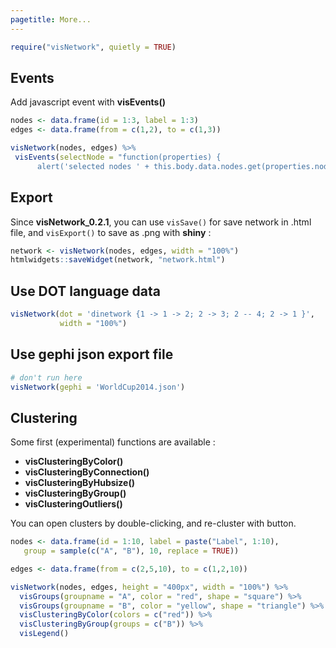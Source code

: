```yaml
---
pagetitle: More...
---
```


```r
require("visNetwork", quietly = TRUE)
```

## Events

Add javascript event with **visEvents()**

```r
nodes <- data.frame(id = 1:3, label = 1:3)
edges <- data.frame(from = c(1,2), to = c(1,3))

visNetwork(nodes, edges) %>%
 visEvents(selectNode = "function(properties) {
      alert('selected nodes ' + this.body.data.nodes.get(properties.nodes[0]).id);}")
```

## Export

Since __visNetwork_0.2.1__, you can use ``visSave()`` for save network in .html file, and ``visExport()`` to save as .png with __shiny__ :

```r
network <- visNetwork(nodes, edges, width = "100%")
htmlwidgets::saveWidget(network, "network.html")
```

## Use DOT language data 

```r
visNetwork(dot = 'dinetwork {1 -> 1 -> 2; 2 -> 3; 2 -- 4; 2 -> 1 }', 
           width = "100%")
```

## Use gephi json export file

```r
# don't run here
visNetwork(gephi = 'WorldCup2014.json')
```

## Clustering

Some first (experimental) functions are available : 

* **visClusteringByColor()**
* **visClusteringByConnection()**
* **visClusteringByHubsize()**
* **visClusteringByGroup()**
* **visClusteringOutliers()**

You can open clusters by double-clicking, and re-cluster with button.

```r
nodes <- data.frame(id = 1:10, label = paste("Label", 1:10), 
   group = sample(c("A", "B"), 10, replace = TRUE))

edges <- data.frame(from = c(2,5,10), to = c(1,2,10))

visNetwork(nodes, edges, height = "400px", width = "100%") %>%
  visGroups(groupname = "A", color = "red", shape = "square") %>%
  visGroups(groupname = "B", color = "yellow", shape = "triangle") %>%
  visClusteringByColor(colors = c("red")) %>%
  visClusteringByGroup(groups = c("B")) %>%
  visLegend()

```

